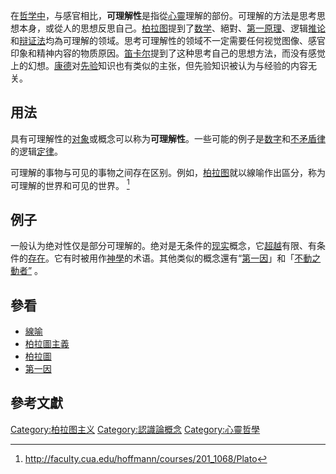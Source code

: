 在[[哲学|哲学中]]，与感官相比，'''可理解性'''是指從[[心灵|心靈]]理解的部份。可理解的方法是思考思想本身，或從人的思想反思自己。[[柏拉图|柏拉图]]提到了[[数学|数学]]、絕對、[[第一原理|第一原理]]、逻辑[[演绎推理|推论]]和[[辩证法|辩证法]]均為可理解的领域。思考可理解性的领域不一定需要任何视觉图像、感官印象和精神内容的物质原因。[[勒内·笛卡尔|笛卡尔]]提到了这种思考自己的思想方法，而没有感觉上的幻想。[[伊曼努尔·康德|康德]]对[[先驗與後驗|先验]]知识也有类似的主张，但先验知识被认为与经验的内容无关。

== 用法 ==
具有可理解性的[[客體|对象]]或概念可以称为'''可理解性'''。一些可能的例子是[[数|数字]]和[[无矛盾律|不矛盾律]]的逻辑[[无矛盾律|定律]]。

可理解的事物与可见的事物之间存在区别。例如，[[柏拉图|柏拉图]]就以線喻作出區分，称为可理解的世界和可见的世界。 <ref>http://faculty.cua.edu/hoffmann/courses/201_1068/Plato</ref>

== 例子 ==
一般认为绝对性仅是部分可理解的。绝对是无条件的[[現實|现实]]概念，它[[超越_(哲学)|超越]]有限、有条件的[[存在|存在]]。它有时被用作[[神_(一神教)|神學]]的术语。其他类似的概念還有“[[第一因|第一因]]」和「[[不动之动者|不動之動者”]] 。

==參看==
*[[線喻|線喻]]
*[[柏拉圖主義|柏拉圖主義]]
*[[柏拉圖|柏拉圖]]
*[[第一因|第一因]]

==參考文獻==
{{reflist}}

[[Category:柏拉图主义|Category:柏拉图主义]]
[[Category:認識論概念|Category:認識論概念]]
[[Category:心靈哲學|Category:心靈哲學]]